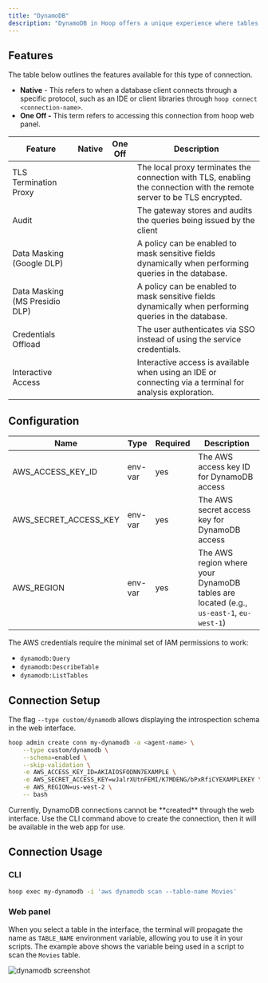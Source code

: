 ```yaml
---
title: "DynamoDB"
description: "DynamoDB in Hoop offers a unique experience where tables are treated as databases, with automatic environment variable configuration and an interface optimized for NoSQL."
---
```



<Prerequisites />

## Features

The table below outlines the features available for this type of connection.

- **Native** - This refers to when a database client connects through a specific protocol, such as an IDE or client libraries through `hoop connect <connection-name>`.
- **One Off -** This term refers to accessing this connection from hoop web panel.

| Feature | Native | One Off | Description |
| --- | --- | --- | --- |
| TLS Termination Proxy | <Icon icon="xmark" /> | <Icon icon="check" /> | The local proxy terminates the connection with TLS, enabling the connection with the remote server to be TLS encrypted. |
| Audit | <Icon icon="xmark" /> | <Icon icon="check" /> | The gateway stores and audits the queries being issued by the client |
| Data Masking (Google DLP) | <Icon icon="xmark" /> | <Icon icon="check" /> | A policy can be enabled to mask sensitive fields dynamically when performing queries in the database. |
| Data Masking (MS Presidio DLP) | <Icon icon="xmark" /> | <Icon icon="check" /> | A policy can be enabled to mask sensitive fields dynamically when performing queries in the database. |
| Credentials Offload | <Icon icon="xmark" /> | <Icon icon="check" /> | The user authenticates via SSO instead of using the service credentials. |
| Interactive Access | <Icon icon="xmark" /> | <Icon icon="check" /> | Interactive access is available when using an IDE or connecting via a terminal for analysis exploration. |

## Configuration

| Name | Type | Required | Description |
| --- | --- | --- | --- |
| AWS_ACCESS_KEY_ID | env-var | yes | The AWS access key ID for DynamoDB access |
| AWS_SECRET_ACCESS_KEY | env-var | yes | The AWS secret access key for DynamoDB access |
| AWS_REGION | env-var | yes | The AWS region where your DynamoDB tables are located (e.g., `us-east-1`, `eu-west-1`) |

The AWS credentials require the minimal set of IAM permissions to work:
- `dynamodb:Query`
- `dynamodb:DescribeTable`
- `dynamodb:ListTables`

## Connection Setup

The flag `--type custom/dynamodb` allows displaying the introspection schema in the web interface.

```bash
hoop admin create conn my-dynamodb -a <agent-name> \
    --type custom/dynamodb \
    --schema=enabled \
    --skip-validation \
    -e AWS_ACCESS_KEY_ID=AKIAIOSFODNN7EXAMPLE \
    -e AWS_SECRET_ACCESS_KEY=wJalrXUtnFEMI/K7MDENG/bPxRfiCYEXAMPLEKEY \
    -e AWS_REGION=us-west-2 \
    -- bash
```

<Warning>
    Currently, DynamoDB connections cannot be **created** through the web interface.
    Use the CLI command above to create the connection, then it will be available in the web app for use.
</Warning>

## Connection Usage

### CLI

```bash
hoop exec my-dynamodb -i 'aws dynamodb scan --table-name Movies'
```

### Web panel

When you select a table in the interface, the terminal will propagate the name as `TABLE_NAME` environment variable, allowing you to use it in your scripts.
The example above shows the variable being used in a script to scan the `Movies` table.

<Frame>
    <img src="/images/quickstarts/client-dynamodb.png" alt="dynamodb screenshot" />
</Frame>

